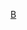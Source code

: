 {{Asbox
| image     = Ananas.jpg
| pix       = 30
| subject   = [[鳳梨科]]
| qualifier = 
| category  = 鳳梨科小作品
| tempsort  =  
| name      = Template:鳳梨科小作品
}}<noinclude>
[[Category:植物小作品模板|B]]
</noinclude>